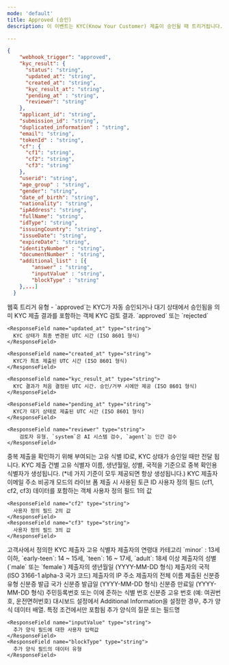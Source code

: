 ```yaml
---
mode: 'default'
title: Approved (승인)
description: 이 이벤트는 KYC(Know Your Customer) 제출이 승인될 때 트리거됩니다. 승인은 자동화된 시스템 검증을 통과하거나 수동 검토 후 이루어질 수 있습니다. 이 이벤트는 KYC 프로세스가 성공적으로 완료되었음을 나타내며, 사용자 계정 활성화나 서비스 접근 권한 부여 등의 후속 조치를 시작할 수 있는 신호가 됩니다.

---
```


```json approved-webhook-sample.json
{
    "webhook_trigger": "approved",
    "kyc_result": {
      "status": "string",
      "updated_at": "string",
      "created_at": "string",
      "kyc_result_at": "string",
      "pending_at" : "string",
      "reviewer": "string"
    },
    "applicant_id": "string",
    "submission_id": "string",
    "duplicated_information" : "string",
    "email": "string",
    "tokenId" : "string",
    "cf": {
      "cf1": "string",
      "cf2": "string",
      "cf3": "string"
    },
    "userid": "string",
    "age_group" : "string",
    "gender": "string",
    "date_of_birth": "string",
    "nationality": "string",
    "ipAddress": "string",
    "fullName": "string",
    "idType": "string",
    "issuingCountry": "string",
    "issueDate": "string",
    "expireDate": "string",
    "identityNumber" : "string",
    "documentNumber" : "string",
    "additional_list" : [{
        "answer" : "string",
        "inputValue" : "string",
        "blockType" : "string"
    },...]
  }

```

<ResponseField name="webhook_trigger" type="string">
  웹훅 트리거 유형 - `approved`는 KYC가 자동 승인되거나 대기 상태에서 승인됨을 의미
</ResponseField>

<ResponseField name="kyc_result" type="object">
KYC 제출 결과를 포함하는 객체
  <Expandable title="properties">
    <ResponseField name="status" type="string">
      KYC 검토 결과. `approved` 또는 `rejected`
    </ResponseField>

    <ResponseField name="updated_at" type="string">
      KYC 상태가 최종 변경된 UTC 시간 (ISO 8601 형식)
    </ResponseField>

    <ResponseField name="created_at" type="string">
      KYC가 최초 제출된 UTC 시간 (ISO 8601 형식)
    </ResponseField>

    <ResponseField name="kyc_result_at" type="string">
      KYC 결과가 처음 결정된 UTC 시간. 승인/거부 시에만 제공 (ISO 8601 형식)
    </ResponseField>

    <ResponseField name="pending_at" type="string">
      KYC가 대기 상태로 제출된 UTC 시간 (ISO 8601 형식)
    </ResponseField>
    
    <ResponseField name="reviewer" type="string">
      	검토자 유형. `system`은 AI 시스템 검수, `agent`는 인간 검수
    </ResponseField>
  </Expandable>
</ResponseField>


<ResponseField name="applicant_id" type="string" >
  중복 제출을 확인하기 위해 부여되는 고유 식별 ID로, KYC 상태가 승인일 때만 전달 됩니다.
</ResponseField>

<ResponseField name="submission_id" type="string" >
  KYC 제출 건별 고유 식별자
</ResponseField>

<ResponseField name="duplicated_information" type="string" >
  이름, 생년월일, 성별, 국적을 기준으로 중복 확인용 식별자가 생성됩니다. (*네 가지 기준이 모두 제공되면 항상 생성됩니다.)
</ResponseField>

<ResponseField name="email" type="string" >
  KYC 제출자 이메일 주소
</ResponseField>

<ResponseField name="tokenId" type="string" >
  비공개 모드의 라이브 폼 제출 시 사용된 토큰 ID
</ResponseField>


<ResponseField name="cf" type="object">
	사용자 정의 필드 (cf1, cf2, cf3) 데이터를 포함하는 객체
  <Expandable title="properties">
    <ResponseField name="cf1" type="string">
      사용자 정의 필드 1의 값
    </ResponseField>

    <ResponseField name="cf2" type="string">
      사용자 정의 필드 2의 값
    </ResponseField>
    <ResponseField name="cf3" type="string">
      사용자 정의 필드 3의 값
    </ResponseField>
  </Expandable>
</ResponseField>



<ResponseField name="userid" type="string" >
  고객사에서 정의한 KYC 제출자 고유 식별자
</ResponseField>


<ResponseField name="age_group" type="string" >
  제출자의 연령대 카테고리
  `minor` : 13세 이하, 
  `early-teen`: 14 ~ 15세, 
  `teen`: 16 ~ 17세, 
  `adult`: 18세 이상 

</ResponseField>


<ResponseField name="gender" type="string" >
  	제출자의 성별 (`male` 또는 `female`)
</ResponseField>


<ResponseField name="date_of_birth" type="string" >
  제출자의 생년월일 (YYYY-MM-DD 형식)
</ResponseField>

<ResponseField name="nationality" type="string" >
  제출자의 국적 (ISO 3166-1 alpha-3 국가 코드)
</ResponseField>

<ResponseField name="ipAddress" type="string" >
  제출자의 IP 주소
</ResponseField>


<ResponseField name="fullName" type="string" >
  제출자의 전체 이름
</ResponseField>


<ResponseField name="idType" type="string" >
  제출된 신분증 유형
</ResponseField>


<ResponseField name="issuingCountry" type="string" >
  신분증 발급 국가
</ResponseField>


<ResponseField name="issueDate" type="string" >
  신분증 발급일 (YYYY-MM-DD 형식)
</ResponseField>


<ResponseField name="expireDate" type="string" >
  신분증 만료일 (YYYY-MM-DD 형식)
</ResponseField>

<ResponseField name="identityNumber" type="string" >
  주민등록번호 또는 이에 준하는 식별 번호
</ResponseField>

<ResponseField name="documentNumber" type="string" >
  신분증 고유 번호 (예: 여권번호, 운전면허번호)
</ResponseField>

<ResponseField name="additional_list" type="array">
  대시보드 설정에서 Additional Information을 설정한 경우, 추가 양식 데이터 배열. 특정 조건에서만 포함됨
  <ResponseField name="additional_list_obj" type="object">
  <Expandable title="properties">
    <ResponseField name="answer" type="string">
      추가 양식의 질문 또는 필드명
    </ResponseField>

    <ResponseField name="inputValue" type="string">
      추가 양식 필드에 대한 사용자 입력값
    </ResponseField>
    <ResponseField name="blockType" type="string">
      추가 양식 필드의 데이터 유형
    </ResponseField>
  </Expandable>
  </ResponseField>
</ResponseField>